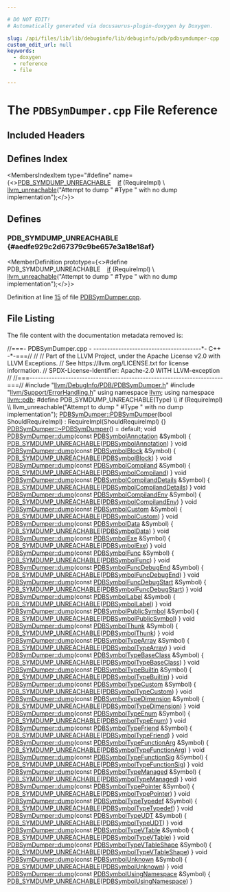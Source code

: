 ```yaml
---

# DO NOT EDIT!
# Automatically generated via docusaurus-plugin-doxygen by Doxygen.

slug: /api/files/lib/lib/debuginfo/lib/debuginfo/pdb/pdbsymdumper-cpp
custom_edit_url: null
keywords:
  - doxygen
  - reference
  - file

---
```





# The `PDBSymDumper.cpp` File Reference

<DoxygenPage pluginConfig={pluginConfig}>



## Included Headers

<IncludesList>
<IncludesListItem
  filePath="llvm/DebugInfo/PDB/PDBSymDumper.h"
  permalink="/docs/api/files/include/include/llvm/include/llvm/debuginfo/include/llvm/debuginfo/pdb/pdbsymdumper-h"
  isLocal="true" />
<IncludesListItem
  filePath="llvm/Support/ErrorHandling.h"
  permalink="/docs/api/files/include/include/llvm/include/llvm/support/errorhandling-h"
  isLocal="true" />
</IncludesList>

## Defines Index

<MembersIndex>

<MembersIndexItem
  type="#define"
  name={<><a href="#aedfe929c2d67379c9be657e3a18e18af">PDB&#95;SYMDUMP&#95;UNREACHABLE</a>&nbsp;&nbsp;&nbsp;  <a href="/docs/api/files/lib/lib/passes/passbuilderbindings-cpp/#acdfbcf188e2d4a80837e89de2ccdffab">if</a> (RequireImpl)                                                             \\
    <a href="/docs/api/files/include/include/llvm/include/llvm/support/errorhandling-h/#ace243f5c25697a1107cce46626b3dc94">llvm&#95;unreachable</a>(&quot;Attempt to dump &quot; #Type &quot; with no dump implementation&quot;);</>}>
</MembersIndexItem>

</MembersIndex>


<SectionDefinition>

## Defines

### PDB&#95;SYMDUMP&#95;UNREACHABLE {#aedfe929c2d67379c9be657e3a18e18af}

<MemberDefinition
  prototype={<>#define PDB&#95;SYMDUMP&#95;UNREACHABLE&nbsp;&nbsp;&nbsp;  <a href="/docs/api/files/lib/lib/passes/passbuilderbindings-cpp/#acdfbcf188e2d4a80837e89de2ccdffab">if</a> (RequireImpl)                                                             \\
    <a href="/docs/api/files/include/include/llvm/include/llvm/support/errorhandling-h/#ace243f5c25697a1107cce46626b3dc94">llvm&#95;unreachable</a>(&quot;Attempt to dump &quot; #Type &quot; with no dump implementation&quot;);</>}>

Definition at line <a href="#l00015">15</a> of file <a href="/docs/api/files/lib/lib/debuginfo/lib/debuginfo/pdb/pdbsymdumper-cpp">PDBSymDumper.cpp</a>.
</MemberDefinition>

</SectionDefinition>

## File Listing

The file content with the documentation metadata removed is:

<ProgramListing>

<Link id="l00001" /><CodeLine lineNumber="1"><span class="doxyHighlightComment">//===- PDBSymDumper.cpp - ---------------------------------------&#42;- C++ -&#42;-===//</span></CodeLine>
<Link id="l00002" /><CodeLine lineNumber="2"><span class="doxyHighlightComment">//</span></CodeLine>
<Link id="l00003" /><CodeLine lineNumber="3"><span class="doxyHighlightComment">// Part of the LLVM Project, under the Apache License v2.0 with LLVM Exceptions.</span></CodeLine>
<Link id="l00004" /><CodeLine lineNumber="4"><span class="doxyHighlightComment">// See https://llvm.org/LICENSE.txt for license information.</span></CodeLine>
<Link id="l00005" /><CodeLine lineNumber="5"><span class="doxyHighlightComment">// SPDX-License-Identifier: Apache-2.0 WITH LLVM-exception</span></CodeLine>
<Link id="l00006" /><CodeLine lineNumber="6"><span class="doxyHighlightComment">//</span></CodeLine>
<Link id="l00007" /><CodeLine lineNumber="7"><span class="doxyHighlightComment">//===----------------------------------------------------------------------===//</span></CodeLine>
<Link id="l00008" /><CodeLine lineNumber="8"></CodeLine>
<Link id="l00009" /><CodeLine lineNumber="9"><span class="doxyHighlightPreprocessor">#include &quot;<a href="/docs/api/files/include/include/llvm/include/llvm/debuginfo/include/llvm/debuginfo/pdb/pdbsymdumper-h">llvm/DebugInfo/PDB/PDBSymDumper.h</a>&quot;</span></CodeLine>
<Link id="l00010" /><CodeLine lineNumber="10"><span class="doxyHighlightPreprocessor">#include &quot;<a href="/docs/api/files/include/include/llvm/include/llvm/support/errorhandling-h">llvm/Support/ErrorHandling.h</a>&quot;</span></CodeLine>
<Link id="l00011" /><CodeLine lineNumber="11"></CodeLine>
<Link id="l00012" /><CodeLine lineNumber="12"><span class="doxyHighlightKeyword">using namespace </span><span class="doxyHighlight"><a href="/docs/api/namespaces/llvm">llvm</a>;</span></CodeLine>
<Link id="l00013" /><CodeLine lineNumber="13"><span class="doxyHighlightKeyword">using namespace </span><span class="doxyHighlight"><a href="/docs/api/namespaces/llvm/pdb">llvm::pdb</a>;</span></CodeLine>
<Link id="l00014" /><CodeLine lineNumber="14"></CodeLine>
<Link id="l00015" /><CodeLine lineNumber="15" lineLink="#aedfe929c2d67379c9be657e3a18e18af"><span class="doxyHighlightPreprocessor">#define PDB&#95;SYMDUMP&#95;UNREACHABLE(Type)                                          \\</span></CodeLine>
<Link id="l00016" /><CodeLine lineNumber="16"><span class="doxyHighlightPreprocessor">  if (RequireImpl)                                                             \\</span></CodeLine>
<Link id="l00017" /><CodeLine lineNumber="17"><span class="doxyHighlightPreprocessor">    llvm&#95;unreachable(&quot;Attempt to dump &quot; #Type &quot; with no dump implementation&quot;);</span></CodeLine>
<Link id="l00018" /><CodeLine lineNumber="18"></CodeLine>
<Link id="l00019" /><CodeLine lineNumber="19" lineLink="/docs/api/classes/llvm/pdb/pdbsymdumper/#a450042289c3f1ab0f7779013ea8303ba"><span class="doxyHighlight"><a href="/docs/api/classes/llvm/pdb/pdbsymdumper/#a450042289c3f1ab0f7779013ea8303ba">PDBSymDumper::PDBSymDumper</a>(</span><span class="doxyHighlightKeywordType">bool</span><span class="doxyHighlight"> ShouldRequireImpl)</span></CodeLine>
<Link id="l00020" /><CodeLine lineNumber="20"><span class="doxyHighlight">    : RequireImpl(ShouldRequireImpl) &#123;&#125;</span></CodeLine>
<Link id="l00021" /><CodeLine lineNumber="21"></CodeLine>
<Link id="l00022" /><CodeLine lineNumber="22"><span class="doxyHighlight"><a href="/docs/api/classes/llvm/pdb/pdbsymdumper/#afd231e10c896b241548ccc3d32190f5f">PDBSymDumper::~PDBSymDumper</a>() = </span><span class="doxyHighlightKeywordFlow">default</span><span class="doxyHighlight">;</span></CodeLine>
<Link id="l00023" /><CodeLine lineNumber="23"></CodeLine>
<Link id="l00024" /><CodeLine lineNumber="24" lineLink="/docs/api/classes/llvm/pdb/pdbsymdumper/#a0a9c807b3e63885f9d510ba25ecfc6ce"><span class="doxyHighlightKeywordType">void</span><span class="doxyHighlight"> <a href="/docs/api/classes/llvm/pdb/pdbsymdumper/#a0a9c807b3e63885f9d510ba25ecfc6ce">PDBSymDumper::dump</a>(</span><span class="doxyHighlightKeyword">const</span><span class="doxyHighlight"> <a href="/docs/api/classes/llvm/pdb/pdbsymbolannotation">PDBSymbolAnnotation</a> &amp;Symbol) &#123;</span></CodeLine>
<Link id="l00025" /><CodeLine lineNumber="25"><span class="doxyHighlight">  <a href="#aedfe929c2d67379c9be657e3a18e18af">PDB&#95;SYMDUMP&#95;UNREACHABLE</a>(<a href="/docs/api/classes/llvm/pdb/pdbsymbolannotation">PDBSymbolAnnotation</a>)</span></CodeLine>
<Link id="l00026" /><CodeLine lineNumber="26"><span class="doxyHighlight">&#125;</span></CodeLine>
<Link id="l00027" /><CodeLine lineNumber="27"></CodeLine>
<Link id="l00028" /><CodeLine lineNumber="28" lineLink="/docs/api/classes/llvm/pdb/pdbsymdumper/#ad4e04b750d9f74f849f0a81a116bdef5"><span class="doxyHighlightKeywordType">void</span><span class="doxyHighlight"> <a href="/docs/api/classes/llvm/pdb/pdbsymdumper/#a0a9c807b3e63885f9d510ba25ecfc6ce">PDBSymDumper::dump</a>(</span><span class="doxyHighlightKeyword">const</span><span class="doxyHighlight"> <a href="/docs/api/classes/llvm/pdb/pdbsymbolblock">PDBSymbolBlock</a> &amp;Symbol) &#123;</span></CodeLine>
<Link id="l00029" /><CodeLine lineNumber="29"><span class="doxyHighlight">  <a href="#aedfe929c2d67379c9be657e3a18e18af">PDB&#95;SYMDUMP&#95;UNREACHABLE</a>(<a href="/docs/api/classes/llvm/pdb/pdbsymbolblock">PDBSymbolBlock</a>)</span></CodeLine>
<Link id="l00030" /><CodeLine lineNumber="30"><span class="doxyHighlight">&#125;</span></CodeLine>
<Link id="l00031" /><CodeLine lineNumber="31"></CodeLine>
<Link id="l00032" /><CodeLine lineNumber="32" lineLink="/docs/api/classes/llvm/pdb/pdbsymdumper/#a3c5438b714381880d10a1218d9d335d4"><span class="doxyHighlightKeywordType">void</span><span class="doxyHighlight"> <a href="/docs/api/classes/llvm/pdb/pdbsymdumper/#a0a9c807b3e63885f9d510ba25ecfc6ce">PDBSymDumper::dump</a>(</span><span class="doxyHighlightKeyword">const</span><span class="doxyHighlight"> <a href="/docs/api/classes/llvm/pdb/pdbsymbolcompiland">PDBSymbolCompiland</a> &amp;Symbol) &#123;</span></CodeLine>
<Link id="l00033" /><CodeLine lineNumber="33"><span class="doxyHighlight">  <a href="#aedfe929c2d67379c9be657e3a18e18af">PDB&#95;SYMDUMP&#95;UNREACHABLE</a>(<a href="/docs/api/classes/llvm/pdb/pdbsymbolcompiland">PDBSymbolCompiland</a>)</span></CodeLine>
<Link id="l00034" /><CodeLine lineNumber="34"><span class="doxyHighlight">&#125;</span></CodeLine>
<Link id="l00035" /><CodeLine lineNumber="35"></CodeLine>
<Link id="l00036" /><CodeLine lineNumber="36" lineLink="/docs/api/classes/llvm/pdb/pdbsymdumper/#a1b9437cce238d481880b045f5d184203"><span class="doxyHighlightKeywordType">void</span><span class="doxyHighlight"> <a href="/docs/api/classes/llvm/pdb/pdbsymdumper/#a0a9c807b3e63885f9d510ba25ecfc6ce">PDBSymDumper::dump</a>(</span><span class="doxyHighlightKeyword">const</span><span class="doxyHighlight"> <a href="/docs/api/classes/llvm/pdb/pdbsymbolcompilanddetails">PDBSymbolCompilandDetails</a> &amp;Symbol) &#123;</span></CodeLine>
<Link id="l00037" /><CodeLine lineNumber="37"><span class="doxyHighlight">  <a href="#aedfe929c2d67379c9be657e3a18e18af">PDB&#95;SYMDUMP&#95;UNREACHABLE</a>(<a href="/docs/api/classes/llvm/pdb/pdbsymbolcompilanddetails">PDBSymbolCompilandDetails</a>)</span></CodeLine>
<Link id="l00038" /><CodeLine lineNumber="38"><span class="doxyHighlight">&#125;</span></CodeLine>
<Link id="l00039" /><CodeLine lineNumber="39"></CodeLine>
<Link id="l00040" /><CodeLine lineNumber="40" lineLink="/docs/api/classes/llvm/pdb/pdbsymdumper/#aca6cba3982ac3d92706bd37f1bd57fe4"><span class="doxyHighlightKeywordType">void</span><span class="doxyHighlight"> <a href="/docs/api/classes/llvm/pdb/pdbsymdumper/#a0a9c807b3e63885f9d510ba25ecfc6ce">PDBSymDumper::dump</a>(</span><span class="doxyHighlightKeyword">const</span><span class="doxyHighlight"> <a href="/docs/api/classes/llvm/pdb/pdbsymbolcompilandenv">PDBSymbolCompilandEnv</a> &amp;Symbol) &#123;</span></CodeLine>
<Link id="l00041" /><CodeLine lineNumber="41"><span class="doxyHighlight">  <a href="#aedfe929c2d67379c9be657e3a18e18af">PDB&#95;SYMDUMP&#95;UNREACHABLE</a>(<a href="/docs/api/classes/llvm/pdb/pdbsymbolcompilandenv">PDBSymbolCompilandEnv</a>)</span></CodeLine>
<Link id="l00042" /><CodeLine lineNumber="42"><span class="doxyHighlight">&#125;</span></CodeLine>
<Link id="l00043" /><CodeLine lineNumber="43"></CodeLine>
<Link id="l00044" /><CodeLine lineNumber="44" lineLink="/docs/api/classes/llvm/pdb/pdbsymdumper/#a0481e32c67b4db2fe190607c787ff95c"><span class="doxyHighlightKeywordType">void</span><span class="doxyHighlight"> <a href="/docs/api/classes/llvm/pdb/pdbsymdumper/#a0a9c807b3e63885f9d510ba25ecfc6ce">PDBSymDumper::dump</a>(</span><span class="doxyHighlightKeyword">const</span><span class="doxyHighlight"> <a href="/docs/api/classes/llvm/pdb/pdbsymbolcustom">PDBSymbolCustom</a> &amp;Symbol) &#123;</span></CodeLine>
<Link id="l00045" /><CodeLine lineNumber="45"><span class="doxyHighlight">  <a href="#aedfe929c2d67379c9be657e3a18e18af">PDB&#95;SYMDUMP&#95;UNREACHABLE</a>(<a href="/docs/api/classes/llvm/pdb/pdbsymbolcustom">PDBSymbolCustom</a>)</span></CodeLine>
<Link id="l00046" /><CodeLine lineNumber="46"><span class="doxyHighlight">&#125;</span></CodeLine>
<Link id="l00047" /><CodeLine lineNumber="47"></CodeLine>
<Link id="l00048" /><CodeLine lineNumber="48" lineLink="/docs/api/classes/llvm/pdb/pdbsymdumper/#a31f5cab509047d2d1c7cc7a040d8aa9d"><span class="doxyHighlightKeywordType">void</span><span class="doxyHighlight"> <a href="/docs/api/classes/llvm/pdb/pdbsymdumper/#a0a9c807b3e63885f9d510ba25ecfc6ce">PDBSymDumper::dump</a>(</span><span class="doxyHighlightKeyword">const</span><span class="doxyHighlight"> <a href="/docs/api/classes/llvm/pdb/pdbsymboldata">PDBSymbolData</a> &amp;Symbol) &#123;</span></CodeLine>
<Link id="l00049" /><CodeLine lineNumber="49"><span class="doxyHighlight">  <a href="#aedfe929c2d67379c9be657e3a18e18af">PDB&#95;SYMDUMP&#95;UNREACHABLE</a>(<a href="/docs/api/classes/llvm/pdb/pdbsymboldata">PDBSymbolData</a>)</span></CodeLine>
<Link id="l00050" /><CodeLine lineNumber="50"><span class="doxyHighlight">&#125;</span></CodeLine>
<Link id="l00051" /><CodeLine lineNumber="51"></CodeLine>
<Link id="l00052" /><CodeLine lineNumber="52" lineLink="/docs/api/classes/llvm/pdb/pdbsymdumper/#a988097df683c32dbf94bcddf7ed3ec73"><span class="doxyHighlightKeywordType">void</span><span class="doxyHighlight"> <a href="/docs/api/classes/llvm/pdb/pdbsymdumper/#a0a9c807b3e63885f9d510ba25ecfc6ce">PDBSymDumper::dump</a>(</span><span class="doxyHighlightKeyword">const</span><span class="doxyHighlight"> <a href="/docs/api/classes/llvm/pdb/pdbsymbolexe">PDBSymbolExe</a> &amp;Symbol) &#123;</span></CodeLine>
<Link id="l00053" /><CodeLine lineNumber="53"><span class="doxyHighlight">  <a href="#aedfe929c2d67379c9be657e3a18e18af">PDB&#95;SYMDUMP&#95;UNREACHABLE</a>(<a href="/docs/api/classes/llvm/pdb/pdbsymbolexe">PDBSymbolExe</a>)</span></CodeLine>
<Link id="l00054" /><CodeLine lineNumber="54"><span class="doxyHighlight">&#125;</span></CodeLine>
<Link id="l00055" /><CodeLine lineNumber="55"></CodeLine>
<Link id="l00056" /><CodeLine lineNumber="56" lineLink="/docs/api/classes/llvm/pdb/pdbsymdumper/#ad04fcdbb9c38e19fc1a30df9f29f9bf0"><span class="doxyHighlightKeywordType">void</span><span class="doxyHighlight"> <a href="/docs/api/classes/llvm/pdb/pdbsymdumper/#a0a9c807b3e63885f9d510ba25ecfc6ce">PDBSymDumper::dump</a>(</span><span class="doxyHighlightKeyword">const</span><span class="doxyHighlight"> <a href="/docs/api/classes/llvm/pdb/pdbsymbolfunc">PDBSymbolFunc</a> &amp;Symbol) &#123;</span></CodeLine>
<Link id="l00057" /><CodeLine lineNumber="57"><span class="doxyHighlight">  <a href="#aedfe929c2d67379c9be657e3a18e18af">PDB&#95;SYMDUMP&#95;UNREACHABLE</a>(<a href="/docs/api/classes/llvm/pdb/pdbsymbolfunc">PDBSymbolFunc</a>)</span></CodeLine>
<Link id="l00058" /><CodeLine lineNumber="58"><span class="doxyHighlight">&#125;</span></CodeLine>
<Link id="l00059" /><CodeLine lineNumber="59"></CodeLine>
<Link id="l00060" /><CodeLine lineNumber="60" lineLink="/docs/api/classes/llvm/pdb/pdbsymdumper/#ad245ad3ac70b3e8e79a5c94cc4670f3c"><span class="doxyHighlightKeywordType">void</span><span class="doxyHighlight"> <a href="/docs/api/classes/llvm/pdb/pdbsymdumper/#a0a9c807b3e63885f9d510ba25ecfc6ce">PDBSymDumper::dump</a>(</span><span class="doxyHighlightKeyword">const</span><span class="doxyHighlight"> <a href="/docs/api/classes/llvm/pdb/pdbsymbolfuncdebugend">PDBSymbolFuncDebugEnd</a> &amp;Symbol) &#123;</span></CodeLine>
<Link id="l00061" /><CodeLine lineNumber="61"><span class="doxyHighlight">  <a href="#aedfe929c2d67379c9be657e3a18e18af">PDB&#95;SYMDUMP&#95;UNREACHABLE</a>(<a href="/docs/api/classes/llvm/pdb/pdbsymbolfuncdebugend">PDBSymbolFuncDebugEnd</a>)</span></CodeLine>
<Link id="l00062" /><CodeLine lineNumber="62"><span class="doxyHighlight">&#125;</span></CodeLine>
<Link id="l00063" /><CodeLine lineNumber="63"></CodeLine>
<Link id="l00064" /><CodeLine lineNumber="64" lineLink="/docs/api/classes/llvm/pdb/pdbsymdumper/#a4e57f9a4715faeca110c53206e64b07c"><span class="doxyHighlightKeywordType">void</span><span class="doxyHighlight"> <a href="/docs/api/classes/llvm/pdb/pdbsymdumper/#a0a9c807b3e63885f9d510ba25ecfc6ce">PDBSymDumper::dump</a>(</span><span class="doxyHighlightKeyword">const</span><span class="doxyHighlight"> <a href="/docs/api/classes/llvm/pdb/pdbsymbolfuncdebugstart">PDBSymbolFuncDebugStart</a> &amp;Symbol) &#123;</span></CodeLine>
<Link id="l00065" /><CodeLine lineNumber="65"><span class="doxyHighlight">  <a href="#aedfe929c2d67379c9be657e3a18e18af">PDB&#95;SYMDUMP&#95;UNREACHABLE</a>(<a href="/docs/api/classes/llvm/pdb/pdbsymbolfuncdebugstart">PDBSymbolFuncDebugStart</a>)</span></CodeLine>
<Link id="l00066" /><CodeLine lineNumber="66"><span class="doxyHighlight">&#125;</span></CodeLine>
<Link id="l00067" /><CodeLine lineNumber="67"></CodeLine>
<Link id="l00068" /><CodeLine lineNumber="68" lineLink="/docs/api/classes/llvm/pdb/pdbsymdumper/#a7bbf2bf407698fabe4543a32be963eeb"><span class="doxyHighlightKeywordType">void</span><span class="doxyHighlight"> <a href="/docs/api/classes/llvm/pdb/pdbsymdumper/#a0a9c807b3e63885f9d510ba25ecfc6ce">PDBSymDumper::dump</a>(</span><span class="doxyHighlightKeyword">const</span><span class="doxyHighlight"> <a href="/docs/api/classes/llvm/pdb/pdbsymbollabel">PDBSymbolLabel</a> &amp;Symbol) &#123;</span></CodeLine>
<Link id="l00069" /><CodeLine lineNumber="69"><span class="doxyHighlight">  <a href="#aedfe929c2d67379c9be657e3a18e18af">PDB&#95;SYMDUMP&#95;UNREACHABLE</a>(<a href="/docs/api/classes/llvm/pdb/pdbsymbollabel">PDBSymbolLabel</a>)</span></CodeLine>
<Link id="l00070" /><CodeLine lineNumber="70"><span class="doxyHighlight">&#125;</span></CodeLine>
<Link id="l00071" /><CodeLine lineNumber="71"></CodeLine>
<Link id="l00072" /><CodeLine lineNumber="72" lineLink="/docs/api/classes/llvm/pdb/pdbsymdumper/#ab87a1a162a47b25cda466c58a0483150"><span class="doxyHighlightKeywordType">void</span><span class="doxyHighlight"> <a href="/docs/api/classes/llvm/pdb/pdbsymdumper/#a0a9c807b3e63885f9d510ba25ecfc6ce">PDBSymDumper::dump</a>(</span><span class="doxyHighlightKeyword">const</span><span class="doxyHighlight"> <a href="/docs/api/classes/llvm/pdb/pdbsymbolpublicsymbol">PDBSymbolPublicSymbol</a> &amp;Symbol) &#123;</span></CodeLine>
<Link id="l00073" /><CodeLine lineNumber="73"><span class="doxyHighlight">  <a href="#aedfe929c2d67379c9be657e3a18e18af">PDB&#95;SYMDUMP&#95;UNREACHABLE</a>(<a href="/docs/api/classes/llvm/pdb/pdbsymbolpublicsymbol">PDBSymbolPublicSymbol</a>)</span></CodeLine>
<Link id="l00074" /><CodeLine lineNumber="74"><span class="doxyHighlight">&#125;</span></CodeLine>
<Link id="l00075" /><CodeLine lineNumber="75"></CodeLine>
<Link id="l00076" /><CodeLine lineNumber="76" lineLink="/docs/api/classes/llvm/pdb/pdbsymdumper/#aa448c8d14ee76bd39bfedab2bb6974bd"><span class="doxyHighlightKeywordType">void</span><span class="doxyHighlight"> <a href="/docs/api/classes/llvm/pdb/pdbsymdumper/#a0a9c807b3e63885f9d510ba25ecfc6ce">PDBSymDumper::dump</a>(</span><span class="doxyHighlightKeyword">const</span><span class="doxyHighlight"> <a href="/docs/api/classes/llvm/pdb/pdbsymbolthunk">PDBSymbolThunk</a> &amp;Symbol) &#123;</span></CodeLine>
<Link id="l00077" /><CodeLine lineNumber="77"><span class="doxyHighlight">  <a href="#aedfe929c2d67379c9be657e3a18e18af">PDB&#95;SYMDUMP&#95;UNREACHABLE</a>(<a href="/docs/api/classes/llvm/pdb/pdbsymbolthunk">PDBSymbolThunk</a>)</span></CodeLine>
<Link id="l00078" /><CodeLine lineNumber="78"><span class="doxyHighlight">&#125;</span></CodeLine>
<Link id="l00079" /><CodeLine lineNumber="79"></CodeLine>
<Link id="l00080" /><CodeLine lineNumber="80" lineLink="/docs/api/classes/llvm/pdb/pdbsymdumper/#a1dd29673647e4b8396ea78504d86beca"><span class="doxyHighlightKeywordType">void</span><span class="doxyHighlight"> <a href="/docs/api/classes/llvm/pdb/pdbsymdumper/#a0a9c807b3e63885f9d510ba25ecfc6ce">PDBSymDumper::dump</a>(</span><span class="doxyHighlightKeyword">const</span><span class="doxyHighlight"> <a href="/docs/api/classes/llvm/pdb/pdbsymboltypearray">PDBSymbolTypeArray</a> &amp;Symbol) &#123;</span></CodeLine>
<Link id="l00081" /><CodeLine lineNumber="81"><span class="doxyHighlight">  <a href="#aedfe929c2d67379c9be657e3a18e18af">PDB&#95;SYMDUMP&#95;UNREACHABLE</a>(<a href="/docs/api/classes/llvm/pdb/pdbsymboltypearray">PDBSymbolTypeArray</a>)</span></CodeLine>
<Link id="l00082" /><CodeLine lineNumber="82"><span class="doxyHighlight">&#125;</span></CodeLine>
<Link id="l00083" /><CodeLine lineNumber="83"></CodeLine>
<Link id="l00084" /><CodeLine lineNumber="84" lineLink="/docs/api/classes/llvm/pdb/pdbsymdumper/#a7a59f299bc2185e6fd457a5ef1a888a9"><span class="doxyHighlightKeywordType">void</span><span class="doxyHighlight"> <a href="/docs/api/classes/llvm/pdb/pdbsymdumper/#a0a9c807b3e63885f9d510ba25ecfc6ce">PDBSymDumper::dump</a>(</span><span class="doxyHighlightKeyword">const</span><span class="doxyHighlight"> <a href="/docs/api/classes/llvm/pdb/pdbsymboltypebaseclass">PDBSymbolTypeBaseClass</a> &amp;Symbol) &#123;</span></CodeLine>
<Link id="l00085" /><CodeLine lineNumber="85"><span class="doxyHighlight">  <a href="#aedfe929c2d67379c9be657e3a18e18af">PDB&#95;SYMDUMP&#95;UNREACHABLE</a>(<a href="/docs/api/classes/llvm/pdb/pdbsymboltypebaseclass">PDBSymbolTypeBaseClass</a>)</span></CodeLine>
<Link id="l00086" /><CodeLine lineNumber="86"><span class="doxyHighlight">&#125;</span></CodeLine>
<Link id="l00087" /><CodeLine lineNumber="87"></CodeLine>
<Link id="l00088" /><CodeLine lineNumber="88" lineLink="/docs/api/classes/llvm/pdb/pdbsymdumper/#a2e9b68c0b89a5766faa93807200d6240"><span class="doxyHighlightKeywordType">void</span><span class="doxyHighlight"> <a href="/docs/api/classes/llvm/pdb/pdbsymdumper/#a0a9c807b3e63885f9d510ba25ecfc6ce">PDBSymDumper::dump</a>(</span><span class="doxyHighlightKeyword">const</span><span class="doxyHighlight"> <a href="/docs/api/classes/llvm/pdb/pdbsymboltypebuiltin">PDBSymbolTypeBuiltin</a> &amp;Symbol) &#123;</span></CodeLine>
<Link id="l00089" /><CodeLine lineNumber="89"><span class="doxyHighlight">  <a href="#aedfe929c2d67379c9be657e3a18e18af">PDB&#95;SYMDUMP&#95;UNREACHABLE</a>(<a href="/docs/api/classes/llvm/pdb/pdbsymboltypebuiltin">PDBSymbolTypeBuiltin</a>)</span></CodeLine>
<Link id="l00090" /><CodeLine lineNumber="90"><span class="doxyHighlight">&#125;</span></CodeLine>
<Link id="l00091" /><CodeLine lineNumber="91"></CodeLine>
<Link id="l00092" /><CodeLine lineNumber="92" lineLink="/docs/api/classes/llvm/pdb/pdbsymdumper/#a51ff03d120cacef3a9d56597bb405a0b"><span class="doxyHighlightKeywordType">void</span><span class="doxyHighlight"> <a href="/docs/api/classes/llvm/pdb/pdbsymdumper/#a0a9c807b3e63885f9d510ba25ecfc6ce">PDBSymDumper::dump</a>(</span><span class="doxyHighlightKeyword">const</span><span class="doxyHighlight"> <a href="/docs/api/classes/llvm/pdb/pdbsymboltypecustom">PDBSymbolTypeCustom</a> &amp;Symbol) &#123;</span></CodeLine>
<Link id="l00093" /><CodeLine lineNumber="93"><span class="doxyHighlight">  <a href="#aedfe929c2d67379c9be657e3a18e18af">PDB&#95;SYMDUMP&#95;UNREACHABLE</a>(<a href="/docs/api/classes/llvm/pdb/pdbsymboltypecustom">PDBSymbolTypeCustom</a>)</span></CodeLine>
<Link id="l00094" /><CodeLine lineNumber="94"><span class="doxyHighlight">&#125;</span></CodeLine>
<Link id="l00095" /><CodeLine lineNumber="95"></CodeLine>
<Link id="l00096" /><CodeLine lineNumber="96" lineLink="/docs/api/classes/llvm/pdb/pdbsymdumper/#ad524c88b554725d2824b19ba7521e488"><span class="doxyHighlightKeywordType">void</span><span class="doxyHighlight"> <a href="/docs/api/classes/llvm/pdb/pdbsymdumper/#a0a9c807b3e63885f9d510ba25ecfc6ce">PDBSymDumper::dump</a>(</span><span class="doxyHighlightKeyword">const</span><span class="doxyHighlight"> <a href="/docs/api/classes/llvm/pdb/pdbsymboltypedimension">PDBSymbolTypeDimension</a> &amp;Symbol) &#123;</span></CodeLine>
<Link id="l00097" /><CodeLine lineNumber="97"><span class="doxyHighlight">  <a href="#aedfe929c2d67379c9be657e3a18e18af">PDB&#95;SYMDUMP&#95;UNREACHABLE</a>(<a href="/docs/api/classes/llvm/pdb/pdbsymboltypedimension">PDBSymbolTypeDimension</a>)</span></CodeLine>
<Link id="l00098" /><CodeLine lineNumber="98"><span class="doxyHighlight">&#125;</span></CodeLine>
<Link id="l00099" /><CodeLine lineNumber="99"></CodeLine>
<Link id="l00100" /><CodeLine lineNumber="100" lineLink="/docs/api/classes/llvm/pdb/pdbsymdumper/#a90f8bf2d442e1ae5f5cd41848b38df41"><span class="doxyHighlightKeywordType">void</span><span class="doxyHighlight"> <a href="/docs/api/classes/llvm/pdb/pdbsymdumper/#a0a9c807b3e63885f9d510ba25ecfc6ce">PDBSymDumper::dump</a>(</span><span class="doxyHighlightKeyword">const</span><span class="doxyHighlight"> <a href="/docs/api/classes/llvm/pdb/pdbsymboltypeenum">PDBSymbolTypeEnum</a> &amp;Symbol) &#123;</span></CodeLine>
<Link id="l00101" /><CodeLine lineNumber="101"><span class="doxyHighlight">  <a href="#aedfe929c2d67379c9be657e3a18e18af">PDB&#95;SYMDUMP&#95;UNREACHABLE</a>(<a href="/docs/api/classes/llvm/pdb/pdbsymboltypeenum">PDBSymbolTypeEnum</a>)</span></CodeLine>
<Link id="l00102" /><CodeLine lineNumber="102"><span class="doxyHighlight">&#125;</span></CodeLine>
<Link id="l00103" /><CodeLine lineNumber="103"></CodeLine>
<Link id="l00104" /><CodeLine lineNumber="104" lineLink="/docs/api/classes/llvm/pdb/pdbsymdumper/#a5e6523908ae1d85a9f22aed590b49fb5"><span class="doxyHighlightKeywordType">void</span><span class="doxyHighlight"> <a href="/docs/api/classes/llvm/pdb/pdbsymdumper/#a0a9c807b3e63885f9d510ba25ecfc6ce">PDBSymDumper::dump</a>(</span><span class="doxyHighlightKeyword">const</span><span class="doxyHighlight"> <a href="/docs/api/classes/llvm/pdb/pdbsymboltypefriend">PDBSymbolTypeFriend</a> &amp;Symbol) &#123;</span></CodeLine>
<Link id="l00105" /><CodeLine lineNumber="105"><span class="doxyHighlight">  <a href="#aedfe929c2d67379c9be657e3a18e18af">PDB&#95;SYMDUMP&#95;UNREACHABLE</a>(<a href="/docs/api/classes/llvm/pdb/pdbsymboltypefriend">PDBSymbolTypeFriend</a>)</span></CodeLine>
<Link id="l00106" /><CodeLine lineNumber="106"><span class="doxyHighlight">&#125;</span></CodeLine>
<Link id="l00107" /><CodeLine lineNumber="107"></CodeLine>
<Link id="l00108" /><CodeLine lineNumber="108" lineLink="/docs/api/classes/llvm/pdb/pdbsymdumper/#a80a44a03bdb52eeaa133d179269a0a07"><span class="doxyHighlightKeywordType">void</span><span class="doxyHighlight"> <a href="/docs/api/classes/llvm/pdb/pdbsymdumper/#a0a9c807b3e63885f9d510ba25ecfc6ce">PDBSymDumper::dump</a>(</span><span class="doxyHighlightKeyword">const</span><span class="doxyHighlight"> <a href="/docs/api/classes/llvm/pdb/pdbsymboltypefunctionarg">PDBSymbolTypeFunctionArg</a> &amp;Symbol) &#123;</span></CodeLine>
<Link id="l00109" /><CodeLine lineNumber="109"><span class="doxyHighlight">  <a href="#aedfe929c2d67379c9be657e3a18e18af">PDB&#95;SYMDUMP&#95;UNREACHABLE</a>(<a href="/docs/api/classes/llvm/pdb/pdbsymboltypefunctionarg">PDBSymbolTypeFunctionArg</a>)</span></CodeLine>
<Link id="l00110" /><CodeLine lineNumber="110"><span class="doxyHighlight">&#125;</span></CodeLine>
<Link id="l00111" /><CodeLine lineNumber="111"></CodeLine>
<Link id="l00112" /><CodeLine lineNumber="112" lineLink="/docs/api/classes/llvm/pdb/pdbsymdumper/#aea837fcb759e01e974164083235a686d"><span class="doxyHighlightKeywordType">void</span><span class="doxyHighlight"> <a href="/docs/api/classes/llvm/pdb/pdbsymdumper/#a0a9c807b3e63885f9d510ba25ecfc6ce">PDBSymDumper::dump</a>(</span><span class="doxyHighlightKeyword">const</span><span class="doxyHighlight"> <a href="/docs/api/classes/llvm/pdb/pdbsymboltypefunctionsig">PDBSymbolTypeFunctionSig</a> &amp;Symbol) &#123;</span></CodeLine>
<Link id="l00113" /><CodeLine lineNumber="113"><span class="doxyHighlight">  <a href="#aedfe929c2d67379c9be657e3a18e18af">PDB&#95;SYMDUMP&#95;UNREACHABLE</a>(<a href="/docs/api/classes/llvm/pdb/pdbsymboltypefunctionsig">PDBSymbolTypeFunctionSig</a>)</span></CodeLine>
<Link id="l00114" /><CodeLine lineNumber="114"><span class="doxyHighlight">&#125;</span></CodeLine>
<Link id="l00115" /><CodeLine lineNumber="115"></CodeLine>
<Link id="l00116" /><CodeLine lineNumber="116" lineLink="/docs/api/classes/llvm/pdb/pdbsymdumper/#abde28cf1e454e6a2e10d1356b814b929"><span class="doxyHighlightKeywordType">void</span><span class="doxyHighlight"> <a href="/docs/api/classes/llvm/pdb/pdbsymdumper/#a0a9c807b3e63885f9d510ba25ecfc6ce">PDBSymDumper::dump</a>(</span><span class="doxyHighlightKeyword">const</span><span class="doxyHighlight"> <a href="/docs/api/classes/llvm/pdb/pdbsymboltypemanaged">PDBSymbolTypeManaged</a> &amp;Symbol) &#123;</span></CodeLine>
<Link id="l00117" /><CodeLine lineNumber="117"><span class="doxyHighlight">  <a href="#aedfe929c2d67379c9be657e3a18e18af">PDB&#95;SYMDUMP&#95;UNREACHABLE</a>(<a href="/docs/api/classes/llvm/pdb/pdbsymboltypemanaged">PDBSymbolTypeManaged</a>)</span></CodeLine>
<Link id="l00118" /><CodeLine lineNumber="118"><span class="doxyHighlight">&#125;</span></CodeLine>
<Link id="l00119" /><CodeLine lineNumber="119"></CodeLine>
<Link id="l00120" /><CodeLine lineNumber="120" lineLink="/docs/api/classes/llvm/pdb/pdbsymdumper/#abcd22131e36cbd8d4b5ac2faca4a43cc"><span class="doxyHighlightKeywordType">void</span><span class="doxyHighlight"> <a href="/docs/api/classes/llvm/pdb/pdbsymdumper/#a0a9c807b3e63885f9d510ba25ecfc6ce">PDBSymDumper::dump</a>(</span><span class="doxyHighlightKeyword">const</span><span class="doxyHighlight"> <a href="/docs/api/classes/llvm/pdb/pdbsymboltypepointer">PDBSymbolTypePointer</a> &amp;Symbol) &#123;</span></CodeLine>
<Link id="l00121" /><CodeLine lineNumber="121"><span class="doxyHighlight">  <a href="#aedfe929c2d67379c9be657e3a18e18af">PDB&#95;SYMDUMP&#95;UNREACHABLE</a>(<a href="/docs/api/classes/llvm/pdb/pdbsymboltypepointer">PDBSymbolTypePointer</a>)</span></CodeLine>
<Link id="l00122" /><CodeLine lineNumber="122"><span class="doxyHighlight">&#125;</span></CodeLine>
<Link id="l00123" /><CodeLine lineNumber="123"></CodeLine>
<Link id="l00124" /><CodeLine lineNumber="124" lineLink="/docs/api/classes/llvm/pdb/pdbsymdumper/#a1d9007ab119a617d19e7da3c7b7cc0b4"><span class="doxyHighlightKeywordType">void</span><span class="doxyHighlight"> <a href="/docs/api/classes/llvm/pdb/pdbsymdumper/#a0a9c807b3e63885f9d510ba25ecfc6ce">PDBSymDumper::dump</a>(</span><span class="doxyHighlightKeyword">const</span><span class="doxyHighlight"> <a href="/docs/api/classes/llvm/pdb/pdbsymboltypetypedef">PDBSymbolTypeTypedef</a> &amp;Symbol) &#123;</span></CodeLine>
<Link id="l00125" /><CodeLine lineNumber="125"><span class="doxyHighlight">  <a href="#aedfe929c2d67379c9be657e3a18e18af">PDB&#95;SYMDUMP&#95;UNREACHABLE</a>(<a href="/docs/api/classes/llvm/pdb/pdbsymboltypetypedef">PDBSymbolTypeTypedef</a>)</span></CodeLine>
<Link id="l00126" /><CodeLine lineNumber="126"><span class="doxyHighlight">&#125;</span></CodeLine>
<Link id="l00127" /><CodeLine lineNumber="127"></CodeLine>
<Link id="l00128" /><CodeLine lineNumber="128" lineLink="/docs/api/classes/llvm/pdb/pdbsymdumper/#a80545a194857afbe1cc3b5a89f8172ab"><span class="doxyHighlightKeywordType">void</span><span class="doxyHighlight"> <a href="/docs/api/classes/llvm/pdb/pdbsymdumper/#a0a9c807b3e63885f9d510ba25ecfc6ce">PDBSymDumper::dump</a>(</span><span class="doxyHighlightKeyword">const</span><span class="doxyHighlight"> <a href="/docs/api/classes/llvm/pdb/pdbsymboltypeudt">PDBSymbolTypeUDT</a> &amp;Symbol) &#123;</span></CodeLine>
<Link id="l00129" /><CodeLine lineNumber="129"><span class="doxyHighlight">  <a href="#aedfe929c2d67379c9be657e3a18e18af">PDB&#95;SYMDUMP&#95;UNREACHABLE</a>(<a href="/docs/api/classes/llvm/pdb/pdbsymboltypeudt">PDBSymbolTypeUDT</a>)</span></CodeLine>
<Link id="l00130" /><CodeLine lineNumber="130"><span class="doxyHighlight">&#125;</span></CodeLine>
<Link id="l00131" /><CodeLine lineNumber="131"></CodeLine>
<Link id="l00132" /><CodeLine lineNumber="132" lineLink="/docs/api/classes/llvm/pdb/pdbsymdumper/#a945d8890250db203fb895d1f197edef4"><span class="doxyHighlightKeywordType">void</span><span class="doxyHighlight"> <a href="/docs/api/classes/llvm/pdb/pdbsymdumper/#a0a9c807b3e63885f9d510ba25ecfc6ce">PDBSymDumper::dump</a>(</span><span class="doxyHighlightKeyword">const</span><span class="doxyHighlight"> <a href="/docs/api/classes/llvm/pdb/pdbsymboltypevtable">PDBSymbolTypeVTable</a> &amp;Symbol) &#123;</span></CodeLine>
<Link id="l00133" /><CodeLine lineNumber="133"><span class="doxyHighlight">  <a href="#aedfe929c2d67379c9be657e3a18e18af">PDB&#95;SYMDUMP&#95;UNREACHABLE</a>(<a href="/docs/api/classes/llvm/pdb/pdbsymboltypevtable">PDBSymbolTypeVTable</a>)</span></CodeLine>
<Link id="l00134" /><CodeLine lineNumber="134"><span class="doxyHighlight">&#125;</span></CodeLine>
<Link id="l00135" /><CodeLine lineNumber="135"></CodeLine>
<Link id="l00136" /><CodeLine lineNumber="136" lineLink="/docs/api/classes/llvm/pdb/pdbsymdumper/#a987be404eb41f2337467ca13024e8346"><span class="doxyHighlightKeywordType">void</span><span class="doxyHighlight"> <a href="/docs/api/classes/llvm/pdb/pdbsymdumper/#a0a9c807b3e63885f9d510ba25ecfc6ce">PDBSymDumper::dump</a>(</span><span class="doxyHighlightKeyword">const</span><span class="doxyHighlight"> <a href="/docs/api/classes/llvm/pdb/pdbsymboltypevtableshape">PDBSymbolTypeVTableShape</a> &amp;Symbol) &#123;</span></CodeLine>
<Link id="l00137" /><CodeLine lineNumber="137"><span class="doxyHighlight">  <a href="#aedfe929c2d67379c9be657e3a18e18af">PDB&#95;SYMDUMP&#95;UNREACHABLE</a>(<a href="/docs/api/classes/llvm/pdb/pdbsymboltypevtableshape">PDBSymbolTypeVTableShape</a>)</span></CodeLine>
<Link id="l00138" /><CodeLine lineNumber="138"><span class="doxyHighlight">&#125;</span></CodeLine>
<Link id="l00139" /><CodeLine lineNumber="139"></CodeLine>
<Link id="l00140" /><CodeLine lineNumber="140" lineLink="/docs/api/classes/llvm/pdb/pdbsymdumper/#a42f094c09c3f1683b6958e9c82f70dc6"><span class="doxyHighlightKeywordType">void</span><span class="doxyHighlight"> <a href="/docs/api/classes/llvm/pdb/pdbsymdumper/#a0a9c807b3e63885f9d510ba25ecfc6ce">PDBSymDumper::dump</a>(</span><span class="doxyHighlightKeyword">const</span><span class="doxyHighlight"> <a href="/docs/api/classes/llvm/pdb/pdbsymbolunknown">PDBSymbolUnknown</a> &amp;Symbol) &#123;</span></CodeLine>
<Link id="l00141" /><CodeLine lineNumber="141"><span class="doxyHighlight">  <a href="#aedfe929c2d67379c9be657e3a18e18af">PDB&#95;SYMDUMP&#95;UNREACHABLE</a>(<a href="/docs/api/classes/llvm/pdb/pdbsymbolunknown">PDBSymbolUnknown</a>)</span></CodeLine>
<Link id="l00142" /><CodeLine lineNumber="142"><span class="doxyHighlight">&#125;</span></CodeLine>
<Link id="l00143" /><CodeLine lineNumber="143"></CodeLine>
<Link id="l00144" /><CodeLine lineNumber="144" lineLink="/docs/api/classes/llvm/pdb/pdbsymdumper/#a48c21702cb690ff82d4bd7d5371fd062"><span class="doxyHighlightKeywordType">void</span><span class="doxyHighlight"> <a href="/docs/api/classes/llvm/pdb/pdbsymdumper/#a0a9c807b3e63885f9d510ba25ecfc6ce">PDBSymDumper::dump</a>(</span><span class="doxyHighlightKeyword">const</span><span class="doxyHighlight"> <a href="/docs/api/classes/llvm/pdb/pdbsymbolusingnamespace">PDBSymbolUsingNamespace</a> &amp;Symbol) &#123;</span></CodeLine>
<Link id="l00145" /><CodeLine lineNumber="145"><span class="doxyHighlight">  <a href="#aedfe929c2d67379c9be657e3a18e18af">PDB&#95;SYMDUMP&#95;UNREACHABLE</a>(<a href="/docs/api/classes/llvm/pdb/pdbsymbolusingnamespace">PDBSymbolUsingNamespace</a>)</span></CodeLine>
<Link id="l00146" /><CodeLine lineNumber="146"><span class="doxyHighlight">&#125;</span></CodeLine>

</ProgramListing>


</DoxygenPage>
